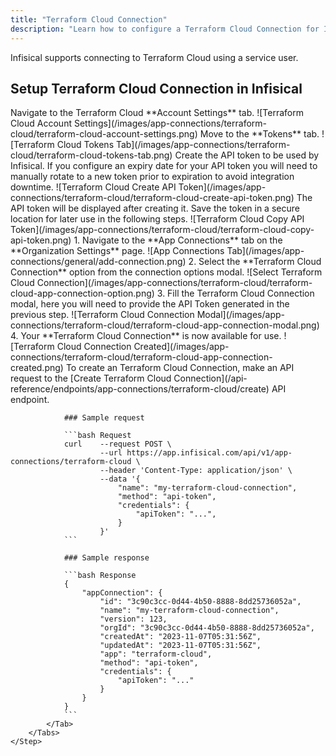 ```yaml
---
title: "Terraform Cloud Connection"
description: "Learn how to configure a Terraform Cloud Connection for Infisical."
---
```


Infisical supports connecting to Terraform Cloud using a service user.

## Setup Terraform Cloud Connection in Infisical

<Steps>
    <Step title="Move to Account Settings on Terraform Cloud">
        Navigate to the Terraform Cloud **Account Settings** tab.
        ![Terraform Cloud Account Settings](/images/app-connections/terraform-cloud/terraform-cloud-account-settings.png)
    </Step>
    <Step title="Move to Tokens Tab">
        Move to the **Tokens** tab.
        ![Terraform Cloud Tokens Tab](/images/app-connections/terraform-cloud/terraform-cloud-tokens-tab.png)
    </Step>
    <Step title="Create the API Token">
        Create the API token to be used by Infisical.
        <Note>
            If you configure an expiry date for your API token you will need to manually rotate to a new token prior to expiration to avoid integration downtime.
        </Note>
        ![Terraform Cloud Create API Token](/images/app-connections/terraform-cloud/terraform-cloud-create-api-token.png)
    </Step>
    <Step title="Copy the API Token">
        The API token will be displayed after creating it. Save the token in a secure location for later use in the following steps.
        ![Terraform Cloud Copy API Token](/images/app-connections/terraform-cloud/terraform-cloud-copy-api-token.png)
    </Step>
    <Step title="Add Terraform Cloud Connection in Infisical">
        <Tabs>
            <Tab title="Infisical UI">
                1. Navigate to the **App Connections** tab on the **Organization Settings** page.
                ![App Connections Tab](/images/app-connections/general/add-connection.png)
                2. Select the **Terraform Cloud Connection** option from the connection options modal.
                    ![Select Terraform Cloud Connection](/images/app-connections/terraform-cloud/terraform-cloud-app-connection-option.png)
                3. Fill the Terraform Cloud Connection modal, here you will need to provide the API Token generated in the previous step.
                    ![Terraform Cloud Connection Modal](/images/app-connections/terraform-cloud/terraform-cloud-app-connection-modal.png)
                4. Your **Terraform Cloud Connection** is now available for use.
                    ![Terraform Cloud Connection Created](/images/app-connections/terraform-cloud/terraform-cloud-app-connection-created.png)
            </Tab>
            <Tab title="API">
                To create an Terraform Cloud Connection, make an API request to the [Create Terraform Cloud
                Connection](/api-reference/endpoints/app-connections/terraform-cloud/create) API endpoint.

                ### Sample request

                ```bash Request
                curl    --request POST \
                        --url https://app.infisical.com/api/v1/app-connections/terraform-cloud \
                        --header 'Content-Type: application/json' \
                        --data '{
                            "name": "my-terraform-cloud-connection",
                            "method": "api-token",
                            "credentials": {
                                "apiToken": "...",
                            }
                        }'
                ```

                ### Sample response

                ```bash Response
                {
                    "appConnection": {
                        "id": "3c90c3cc-0d44-4b50-8888-8dd25736052a",
                        "name": "my-terraform-cloud-connection",
                        "version": 123,
                        "orgId": "3c90c3cc-0d44-4b50-8888-8dd25736052a",
                        "createdAt": "2023-11-07T05:31:56Z",
                        "updatedAt": "2023-11-07T05:31:56Z",
                        "app": "terraform-cloud",
                        "method": "api-token",
                        "credentials": {
                            "apiToken": "..."
                        }
                    }
                }
                ```
            </Tab>
        </Tabs>
    </Step>
</Steps>
